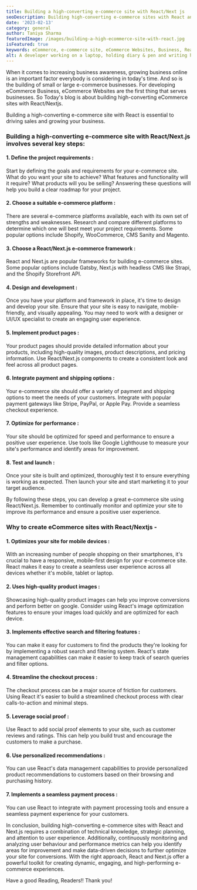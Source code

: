 ```yaml
---
title: Building a high-converting e-commerce site with React/Next js
seoDescription: Building high-converting e-commerce sites with React and Next.js requires a combination of technical knowledge, strategic planning, and attention to user experience. Additionally, continuously monitoring and analyzing user behaviour and performance metrics can help you identify areas for improvement and make data-driven decisions to further optimize your site for conversions. 
date: '2023-02-13'
category: general
author: Taniya Sharma
featuredImage: /images/building-a-high-ecommerce-site-with-react.jpg
isFeatured: true
keywords: eCommerce, e-commerce site, eCommerce Websites, Business, React Framework, Nextjs, Growing eCommerce Business
alt: A developer working on a laptop, holding diary & pen and writing his/her ideas.
---
```


When it comes to increasing business awareness, growing business online is an important factor everybody is considering in today's time.
And so is the building of small or large e-commerce businesses.
For developing eCommerce Business, eCommerce Websites are the first thing that serves businesses.
So Today's blog is about building high-converting eCommerce sites with React/Nextjs.

Building a high-converting e-commerce site with React is essential to driving sales and growing your business. 

### Building a high-converting e-commerce site with React/Next.js involves several key steps:

#### 1.  Define the project requirements : 

Start by defining the goals and requirements for your e-commerce site. What do you want your site to achieve? What features and functionality will it require? What products will you be selling? Answering these questions will help you build a clear roadmap for your project.
#### 2.  Choose a suitable e-commerce platform : 
   There are several e-commerce platforms available, each with its own set of strengths and weaknesses. Research and compare different platforms to determine which one will best meet your project requirements. Some popular options include Shopify, WooCommerce, CMS Sanity and Magento.
#### 3.   Choose a React/Next.js e-commerce framework : 
React and Next.js are popular frameworks for building e-commerce sites. Some popular options include Gatsby, Next.js with headless CMS like Strapi, and the Shopify Storefront API.
#### 4.  Design and development : 
Once you have your platform and framework in place, it's time to design and develop your site. Ensure that your site is easy to navigate, mobile-friendly, and visually appealing. You may need to work with a designer or UI/UX specialist to create an engaging user experience.
#### 5.  Implement product pages : 
Your product pages should provide detailed information about your products, including high-quality images, product descriptions, and pricing information. Use React/Next.js components to create a consistent look and feel across all product pages.
#### 6.  Integrate payment and shipping options : 
Your e-commerce site should offer a variety of payment and shipping options to meet the needs of your customers. Integrate with popular payment gateways like Stripe, PayPal, or Apple Pay. Provide a seamless checkout experience.
#### 7.  Optimize for performance : 
Your site should be optimized for speed and performance to ensure a positive user experience. Use tools like Google Lighthouse to measure your site's performance and identify areas for improvement.
#### 8.  Test and launch : 
Once your site is built and optimized, thoroughly test it to ensure everything is working as expected. Then launch your site and start marketing it to your target audience.

By following these steps, you can develop a great e-commerce site using React/Next.js. Remember to continually monitor and optimize your site to improve its performance and ensure a positive user experience.

### Why to create eCommerce sites with React/Nextjs - 

#### 1. Optimizes your site for mobile devices : 
With an increasing number of people shopping on their smartphones, it's crucial to have a responsive, mobile-first design for your e-commerce site. React makes it easy to create a seamless user experience across all devices whether it's mobile, tablet or laptop.

#### 2. Uses high-quality product images : 
Showcasing high-quality product images can help you improve conversions and perform better on google. Consider using React's image optimization features to ensure your images load quickly and are optimized for each device.

#### 3. Implements effective search and filtering features : 
You can make it easy for customers to find the products they're looking for by implementing a robust search and filtering system. React's state management capabilities can make it easier to keep track of search queries and filter options.

#### 4. Streamline the checkout process : 
The checkout process can be a major source of friction for customers. Using React it's easier to build a streamlined checkout process with clear calls-to-action and minimal steps. 

#### 5. Leverage social proof : 
Use React to add social proof elements to your site, such as customer reviews and ratings. This can help you build trust and encourage the customers to make a purchase.

#### 6. Use personalized recommendations : 
You can use React's data management capabilities to provide personalized product recommendations to customers based on their browsing and purchasing history.

#### 7. Implements a seamless payment process : 
  You can use React to integrate with payment processing tools and ensure a seamless payment experience for your customers.

In conclusion, building high-converting e-commerce sites with React and Next.js requires a combination of technical knowledge, strategic planning, and attention to user experience.
Additionally, continuously monitoring and analyzing user behaviour and performance metrics can help you identify areas for improvement and make data-driven decisions to further optimize your site for conversions. 
With the right approach, React and Next.js offer a powerful toolkit for creating dynamic, engaging, and high-performing e-commerce experiences.

Have a good Reading, Readers!!
Thank you!
